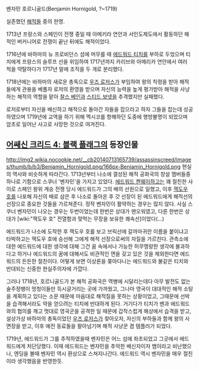 벤자민 호르니골드(Benjamin Hornigold, ?~1719)

실존했던 [[해적]]들 중의 한명.

1713년 프랑스와 스페인이 전쟁 중일 때 아메키라 연안과 서인도제도에서 활동하던 해적인 버커니어로 전쟁이 끝난 뒤에도 해적이었다.

1716년에 바하마의 뉴 프로비던스 섬에 머무를 때 [[에드워드 티치]]를 부하로 두었으며 티치에게 프랑스의 슬루프 선을 위임하여 1717년까지 카리브와 아메리카 연안에서 여러 척을 약탈하다가 1717년 말에 조직을 두 개로 분리했다.

1718년에는 바하마의 새로운 총독으로 [[우즈 로저스]]가 부임하여 왕의 칙령을 받아 해적들에게 관용을 베풀자 로저의 환영을 받으며 자신의 능력을 높게 평가받아 해적을 사냥하는 해적의 역할을 맡아 [[찰스 베인]]과 [[스티드 보넷]]을 추격했지만 실패했다.

로저로부터 자신을 배신하고 해적으로 돌아간 자들을 잡으라고 하자 그들을 잡는데 성공하였으며 1719년에 교역을 하기 위해 멕시코를 항해하던 도중에 행방불명이 되었으며 암초로 일어난 사고로 사망한 것으로 여겨진다.

== [[어쌔신 크리드 4: 블랙 플래그]]의 등장인물 ==
http://img2.wikia.nocookie.net/__cb20140713165739/assassinscreed/images/thumb/b/b3/Benjamin_Hornigold.png/166px-Benjamin_Hornigold.png
현실의 역사와 비슷하게 따라간다. 1713년부터 나소에 결성된 해적 공화국의 창설 멤버들중 하나로 기함으로 스쿠너 '벤자민'을 가지고 있었다. [[에드워드 켄웨이]]하고는 꽤 절친한 사이로 스페인 왕위 계승 전쟁 당시 에드워드가 그의 배의 선원으로 일했고, 이후 [[잭도우 호]]를 나포해 자신의 배로 삼은 후 나소로 돌아온 후 갓 선장이 된 에드워드에게 해적선의 선장으로 중요한 것들을 가르쳐준다. 정작 벤자민이 활약하는 경우는 많지 않다. 사실 스쿠너 벤자민이 나오는 경우는 두번이었는데 한번은 상대가 맨오워였고, 다른 한번은 상대가 [wiki:"잭도우 호" 전열함과 맞먹는 무장을 보유한 쾌속선]이었다(...)

에드워드가 나소에 도착한 후 잭도우 호를 보고 브릭선에 갈까마귀란 이름을 붙이냐고 타박하고는 잭도우 호에 승선해 그에게 해적 선장으로써의 자질을 가르친다. 관측소에 대한 에드워드에 대한 생각에 대해 그건 꿈 속에서나 가능한 허무맹랑한 생각에 불과하다고 하거나 에드워드의 꿈에 대해서도 비관적인 면을 갖고 있은 것을 제외한다면 에드워드의 든든한 절친이다. 어떻게 보면 이상론을 쫒아다니는 에드워드와 불같은 티치와 반대되는 신중한 현실주의자에 가깝다.

그러나 1718년, 호르니골드가 본 해적 공화국은 역병에 시달리는데다 아무 발전도 없는 술주정뱅이 멍청이들만 득시글거리는 곳에 가까웠고, 그나마 영국이 대대적인 해적 소탕을 계획하고 있다는 소문 때문에 마음대로 해적질을 못하는 상황이었고, 그때문에 선박을 습격해서라도 약을 얻으려는 티치에 반대하게 된다. 거기다가 티치가 벤과 에드워드와의 협의를 깨고 멋대로 영국군을 공격한 일 때문에 갑작스럽게 해상에서 습격을 받고, 설상가상 바하마의 총독이었던 [[우즈 로저스]]가 찾아오자, 자신의 부하들과 함께 왕의 사면장을 받고, 이후 예전 동료들을 팔아넘기며 해적 사냥꾼 겸 템플러가 되었다.

1719년, 에드워드가 그를 추적하였을때 벤자민은 어느 섬에 좌초되었고 그곳에서 에드워드에게 처단당했다. 이때 에드워드는 벤자민을 추악한 배신자이자 뱀이라고 비난했으나, 엔딩을 볼때 벤자민 역시 환상으로 스쳐지나간다. 에드워드 역시 벤자민을 매우 절친이라 생각했음을 반영한듯.
